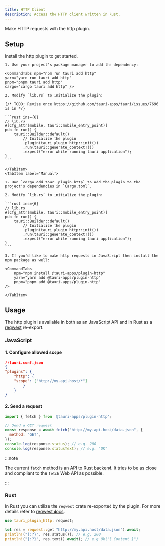 ```yaml
---
title: HTTP Client
description: Access the HTTP client written in Rust.
---
```



<PluginLinks plugin="http" />

Make HTTP requests with the http plugin.

## Setup

Install the http plugin to get started.

<Tabs>
    <TabItem label="Automatic">

    1. Use your project's package manager to add the dependency:

    <CommandTabs npm="npm run tauri add http"
    yarn="yarn run tauri add http"
    pnpm="pnpm tauri add http"
    cargo="cargo tauri add http" />

    2. Modify `lib.rs` to initialize the plugin:

    {/* TODO: Revise once https://github.com/tauri-apps/tauri/issues/7696 is in */}

    ```rust ins={6}
    // lib.rs
    #[cfg_attr(mobile, tauri::mobile_entry_point)]
    pub fn run() {
        tauri::Builder::default()
            // Initialize the plugin
            .plugin(tauri_plugin_http::init())
            .run(tauri::generate_context!())
            .expect("error while running tauri application");
    }
    ```

    </TabItem>
    <TabItem label="Manual">

    1. Run `cargo add tauri-plugin-http` to add the plugin to the project's dependencies in `Cargo.toml`.

    2. Modify `lib.rs` to initialize the plugin:

    ```rust ins={6}
    // lib.rs
    #[cfg_attr(mobile, tauri::mobile_entry_point)]
    pub fn run() {
        tauri::Builder::default()
            // Initialize the plugin
            .plugin(tauri_plugin_http::init())
            .run(tauri::generate_context!())
            .expect("error while running tauri application");
    }
    ```

    3. If you'd like to make http requests in JavaScript then install the npm package as well:

    <CommandTabs
        npm="npm install @tauri-apps/plugin-http"
        yarn="yarn add @tauri-apps/plugin-http"
        pnpm="pnpm add @tauri-apps/plugin-http"
    />

    </TabItem>

</Tabs>

## Usage

The http plugin is available in both as an JavaScript API and in Rust as a [reqwest](https://docs.rs/reqwest/) re-export.


### JavaScript

#### 1. Configure allowed scope

```json
//tauri.conf.json
{
"plugins": {
	"http": {
	"scope": ["http://my.api.host/*"]
		}
	}
}
```
#### 2. Send a request

```js
import { fetch } from '@tauri-apps/plugin-http';

// Send a GET request
const response = await fetch("http://my.api.host/data.json", {
  method: "GET",
});
console.log(response.status); // e.g. 200
console.log(response.statusText); // e.g. "OK"

```

:::note

 The current `fetch` method is an API to Rust backend. It tries to be as close and compliant to the `fetch` Web API as possible.

:::


### Rust


In Rust you can utilize the `reqwest` crate re-exported by the plugin. For more details refer to [reqwest docs](https://docs.rs/reqwest/).


```rust
use tauri_plugin_http::reqwest;

let res = reqwest::get("http://my.api.host/data.json").await;
println!("{:?}", res.status()); // e.g. 200
println!("{:?}", res.text().await); // e.g Ok("{ Content }")
```
